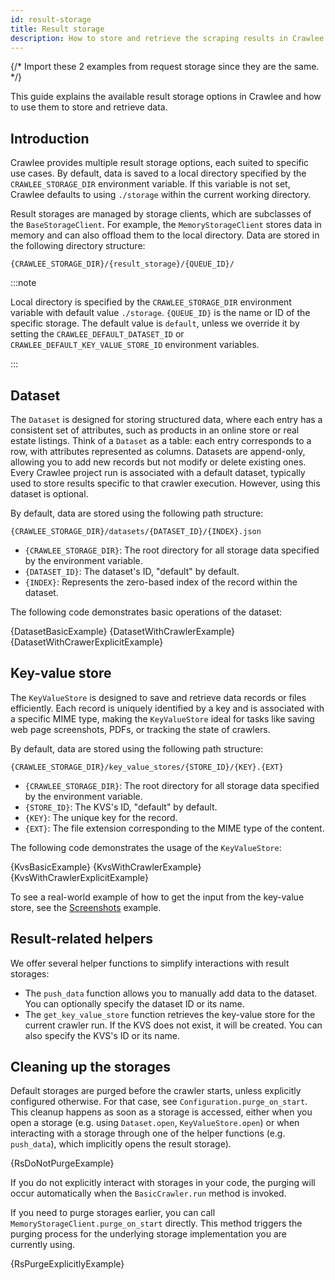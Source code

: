 ```yaml
---
id: result-storage
title: Result storage
description: How to store and retrieve the scraping results in Crawlee.
---
```




{/* Import these 2 examples from request storage since they are the same. */}

This guide explains the available result storage options in Crawlee and how to use them to store and retrieve data.

## Introduction

Crawlee provides multiple result storage options, each suited to specific use cases. By default, data is saved to a local directory specified by the `CRAWLEE_STORAGE_DIR` environment variable. If this variable is not set, Crawlee defaults to using `./storage` within the current working directory.

Result storages are managed by storage clients, which are subclasses of the <ApiLink to="class/BaseStorageClient">`BaseStorageClient`</ApiLink>. For example, the <ApiLink to="class/MemoryStorageClient">`MemoryStorageClient`</ApiLink> stores data in memory and can also offload them to the local directory. Data are stored in the following directory structure:

```text
{CRAWLEE_STORAGE_DIR}/{result_storage}/{QUEUE_ID}/
```
:::note

Local directory is specified by the `CRAWLEE_STORAGE_DIR` environment variable with default value `./storage`. `{QUEUE_ID}` is the name or ID of the specific storage. The default value is `default`, unless we override it by setting the `CRAWLEE_DEFAULT_DATASET_ID` or `CRAWLEE_DEFAULT_KEY_VALUE_STORE_ID` environment variables.

:::

## Dataset

The <ApiLink to="class/Dataset">`Dataset`</ApiLink> is designed for storing structured data, where each entry has a consistent set of attributes, such as products in an online store or real estate listings. Think of a <ApiLink to="class/Dataset">`Dataset`</ApiLink> as a table: each entry corresponds to a row, with attributes represented as columns. Datasets are append-only, allowing you to add new records but not modify or delete existing ones. Every Crawlee project run is associated with a default dataset, typically used to store results specific to that crawler execution. However, using this dataset is optional.

By default, data are stored using the following path structure:

```text
{CRAWLEE_STORAGE_DIR}/datasets/{DATASET_ID}/{INDEX}.json
```
- `{CRAWLEE_STORAGE_DIR}`: The root directory for all storage data specified by the environment variable.
- `{DATASET_ID}`: The dataset's ID, "default" by default.
- `{INDEX}`: Represents the zero-based index of the record within the dataset.

The following code demonstrates basic operations of the dataset:

<Tabs groupId="dataset_storage">
    <TabItem value="dataset_basic_example" label="Basic usage" default>
        <CodeBlock className="language-python">
            {DatasetBasicExample}
        </CodeBlock>
    </TabItem>
    <TabItem value="dataset_with_crawler" label="Usage with Crawler">
        <CodeBlock className="language-python">
            {DatasetWithCrawlerExample}
        </CodeBlock>
    </TabItem>
    <TabItem value="dataset_with_crawler_explicit" label="Explicit usage with Crawler" default>
        <CodeBlock className="language-python">
            {DatasetWithCrawerExplicitExample}
        </CodeBlock>
    </TabItem>
</Tabs>

## Key-value store

The <ApiLink to="class/KeyValueStore">`KeyValueStore`</ApiLink> is designed to save and retrieve data records or files efficiently. Each record is uniquely identified by a key and is associated with a specific MIME type, making the <ApiLink to="class/KeyValueStore">`KeyValueStore`</ApiLink> ideal for tasks like saving web page screenshots, PDFs, or tracking the state of crawlers.

By default, data are stored using the following path structure:

```text
{CRAWLEE_STORAGE_DIR}/key_value_stores/{STORE_ID}/{KEY}.{EXT}
```
- `{CRAWLEE_STORAGE_DIR}`: The root directory for all storage data specified by the environment variable.
- `{STORE_ID}`: The KVS's ID, "default" by default.
- `{KEY}`: The unique key for the record.
- `{EXT}`: The file extension corresponding to the MIME type of the content.

The following code demonstrates the usage of the <ApiLink to="class/KeyValueStore">`KeyValueStore`</ApiLink>:

<Tabs groupId="kv_storage">
    <TabItem value="kvs_basic_example" label="Basic usage" default>
        <CodeBlock className="language-python">
            {KvsBasicExample}
        </CodeBlock>
    </TabItem>
    <TabItem value="kvs_with_crawler" label="Usage with Crawler">
        <CodeBlock className="language-python">
            {KvsWithCrawlerExample}
        </CodeBlock>
    </TabItem>
    <TabItem value="kvs_with_crawler_explicit" label="Explicit usage with Crawler" default>
        <CodeBlock className="language-python">
            {KvsWithCrawlerExplicitExample}
        </CodeBlock>
    </TabItem>
</Tabs>

To see a real-world example of how to get the input from the key-value store, see the [Screenshots](https://crawlee.dev/python/docs/examples/capture-screenshots-using-playwright) example.

## Result-related helpers

We offer several helper functions to simplify interactions with result storages:

- The <ApiLink to="class/PushDataFunction">`push_data`</ApiLink> function allows you to manually add data to the dataset. You can optionally specify the dataset ID or its name.
- The <ApiLink to="class/GetKeyValueStoreFunction">`get_key_value_store`</ApiLink> function retrieves the key-value store for the current crawler run. If the KVS does not exist, it will be created. You can also specify the KVS's ID or its name.

## Cleaning up the storages

Default storages are purged before the crawler starts, unless explicitly configured otherwise. For that case, see <ApiLink to="class/Configuration#purge_on_start">`Configuration.purge_on_start`</ApiLink>. This cleanup happens as soon as a storage is accessed, either when you open a storage (e.g. using <ApiLink to="class/Dataset#open">`Dataset.open`</ApiLink>, <ApiLink to="class/KeyValueStore#open">`KeyValueStore.open`</ApiLink>) or when interacting with a storage through one of the helper functions (e.g. <ApiLink to="class/PushDataFunction">`push_data`</ApiLink>), which implicitly opens the result storage).

<CodeBlock className="language-python">
    {RsDoNotPurgeExample}
</CodeBlock>

If you do not explicitly interact with storages in your code, the purging will occur automatically when the <ApiLink to="class/BasicCrawler#run">`BasicCrawler.run`</ApiLink> method is invoked.

If you need to purge storages earlier, you can call <ApiLink to="class/MemoryStorageClient#purge_on_start">`MemoryStorageClient.purge_on_start`</ApiLink> directly. This method triggers the purging process for the underlying storage implementation you are currently using.

<CodeBlock className="language-python">
    {RsPurgeExplicitlyExample}
</CodeBlock>
